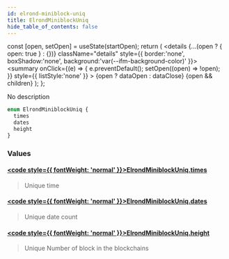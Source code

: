 ```yaml
---
id: elrond-miniblock-uniq
title: ElrondMiniblockUniq
hide_table_of_contents: false
---
```







  const [open, setOpen] = useState(startOpen);
  return (
    <details {...(open ? { open: true } : {})} className="details" style={{ border:'none', boxShadow:'none', background:'var(--ifm-background-color)' }}>
      <summary
        onClick={(e) => {
          e.preventDefault();
          setOpen((open) => !open);
        }}
        style={{ listStyle:'none' }}
      >
      {open ? dataOpen : dataClose}
      </summary>
      {open && children}
    </details>
  );
};








No description


```graphql
enum ElrondMiniblockUniq {
  times
  dates
  height
}
```




### Values

#### [<code style={{ fontWeight: 'normal' }}>ElrondMiniblockUniq.<b>times</b></code>](#)  
> 
> 
> Unique time
> 

#### [<code style={{ fontWeight: 'normal' }}>ElrondMiniblockUniq.<b>dates</b></code>](#)  
> 
> 
> Unique date count
> 

#### [<code style={{ fontWeight: 'normal' }}>ElrondMiniblockUniq.<b>height</b></code>](#)  
> 
> 
> Unique Number of block in the blockchains
> 




